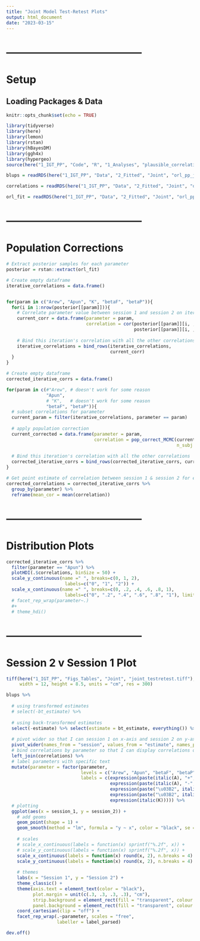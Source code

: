 ```yaml
---
title: "Joint Model Test-Retest Plots"
output: html_document
date: "2023-03-15"
---
```




# ---------------------------------------
# Setup
## Loading Packages & Data
```r
knitr::opts_chunk$set(echo = TRUE)

library(tidyverse)
library(here)
library(lemon)
library(rstan)
library(hBayesDM)
library(ggh4x)
library(hypergeo)
source(here("1_IGT_PP", "Code", "R", "1_Analyses", "plausible_correlations.R"))

blups = readRDS(here("1_IGT_PP", "Data", "2_Fitted", "Joint", "orl_pp_joint_blups.rds"))

correlations = readRDS(here("1_IGT_PP", "Data", "2_Fitted", "Joint", "orl_pp_joint_model_correlations.rds"))

orl_fit = readRDS(here("1_IGT_PP", "Data", "2_Fitted", "Joint", "orl_pp_joint_fit.rds"))
```



# ---------------------------------------
# Population Corrections
```r
# Extract posterior samples for each parameter
posterior = rstan::extract(orl_fit)
```



```r
# Create empty dataframe
iterative_correlations = data.frame()


for(param in c("Arew", "Apun", "K", "betaF", "betaP")){
  for(i in 1:nrow(posterior[[param]])){
    # Correlate parameter value between session 1 and session 2 on iteration i
    current_corr = data.frame(parameter = param,
                              correlation = cor(posterior[[param]][i, , 1],
                                                posterior[[param]][i, , 2]))
    
    # Bind this iteration's correlation with all the other correlations
    iterative_correlations = bind_rows(iterative_correlations,
                                       current_corr)
  }
}
```



```r
# Create empty dataframe
corrected_iterative_corrs = data.frame()

for(param in c(#"Arew", # doesn't work for some reason
               "Apun",
               # "K",   # doesn't work for some reason
               "betaF", "betaP")){
  # subset correlations for parameter
  current_param = filter(iterative_correlations, parameter == param)
  
  # apply population correction
  current_corrected = data.frame(parameter = param,
                                 correlation = pop_correct_MCMC(current_param$correlation,
                                                                n_subj = 49, kappa = 1))
  
  # Bind this iteration's correlation with all the other correlations
  corrected_iterative_corrs = bind_rows(corrected_iterative_corrs, current_corrected)
}
```



```r
# Get point estimate of correlation between session 1 & session 2 for each parameter
corrected_correlations = corrected_iterative_corrs %>% 
  group_by(parameter) %>% 
  reframe(mean_cor = mean(correlation))
```



# ---------------------------------------
# Distribution Plots
```r
corrected_iterative_corrs %>% 
  filter(parameter == "Apun") %>% 
  plotHDI(.$correlations, binSize = 50) +
  scale_y_continuous(name =" ", breaks=c(0, 1, 2),
                      labels=c("0", "1", "2")) +
  scale_x_continuous(name =" ", breaks=c(0, .2, .4, .6, .8, 1),
                      labels=c("0", ".2", ".4", ".6", ".8", "1"), limits=c(-.1, 1.05))# +
  # facet_rep_wrap(parameter~.)
  #+ 
  # theme_hdi()
```



# ---------------------------------------
# Session 2 v Session 1 Plot
```r
tiff(here("1_IGT_PP", "Figs_Tables", "Joint", "joint_testretest.tiff"),
     width = 12, height = 8.5, units = "cm", res = 300)

blups %>% 
  
  # using transformed estimates
  # select(-bt_estimate) %>%
  
  # using back-transformed estimates
  select(-estimate) %>% select(estimate = bt_estimate, everything()) %>%
  
  # pivot wider so that I can session 1 on x-axis and session 2 on y-axis
  pivot_wider(names_from = "session", values_from = "estimate", names_prefix = "session_") %>% 
  # bind correlations by parameter so that I can display correlations on plot
  left_join(correlations) %>% 
  # label parameters with specific text
  mutate(parameter = factor(parameter,
                            levels = c("Arew", "Apun", "betaF", "betaP", "K"),
                            labels = c(expression(paste(italic(A), "+", sep = "")),
                                       expression(paste(italic(A), "-", sep = "")),
                                       expression(paste("\u03B2", italic(f), sep = "")),
                                       expression(paste("\u03B2", italic(p), sep = "")),
                                       expression(italic(K))))) %>%
  # plotting
  ggplot(aes(x = session_1, y = session_2)) +
    # add geoms
    geom_point(shape = 1) +
    geom_smooth(method = "lm", formula = "y ~ x", color = "black", se = F) +
    
    # scales
    # scale_x_continuous(labels = function(x) sprintf("%.2f", x)) +
    # scale_y_continuous(labels = function(x) sprintf("%.2f", x)) +
    scale_x_continuous(labels = function(x) round(x, 2), n.breaks = 4) +
    scale_y_continuous(labels = function(x) round(x, 2), n.breaks = 4) +
  
    # themes
    labs(x = "Session 1", y = "Session 2") +
    theme_classic() +
    theme(axis.text = element_text(color = "black"),
          plot.margin = unit(c(.3, .3, .3, .3), "cm"),
          strip.background = element_rect(fill = "transparent", colour = "transparent"),
          panel.background = element_rect(fill = "transparent", colour = "transparent")) +
    coord_cartesian(clip = "off") +
    facet_rep_wrap(.~parameter, scales = "free",
                   labeller = label_parsed)

dev.off()
```















